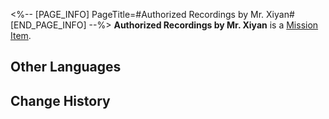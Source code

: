 <%-- [PAGE_INFO]
PageTitle=#Authorized Recordings by Mr. Xiyan#
[END_PAGE_INFO] --%>
{{Item Infobox
|id          = 140314
|image       = Item Authorized Recordings by Mr. Xiyan.png
|type        = Mission Item
|invCategory = Missions
|rarity      = 3
|effect      = 
|description = Recordings of Mr. Xiyan's storytelling, can be played repeatedly.
}}
{{Description|''"Last time, we were talking about..."''}}
'''Authorized Recordings by Mr. Xiyan''' is a [[Mission Item]].

==Other Languages==
{{Other Languages
|en   = Authorized Recordings by Mr. Xiyan
|zhs  = 西衍先生的授权录音
|zht  = 西衍先生的授權錄音
|ja   = シエン先生に使用許可をもらった録音
|ko   = 서연 선생의 허가를 받은 녹음
|es   = Grabaciones autorizadas del Sr. Xiyan
|fr   = Enregistrement autorisé par monsieur Xiyan
|ru   = Запись господина Сияня
|th   = บันทึกที่ได้รับอนุญาตจากคุณ Xiyan
|vi   = Ghi Âm Xiyan Tiên Sinh Ủy Quyền
|de   = Aufnahme von Herr Xiyans Auftritt
|id   = Rekaman yang Diotorisasi Oleh Tuan Xiyan
|pt   = Gravações Autorizadas do Sr. Xiyan
}}

==Change History==
{{Change History|2.0}}
